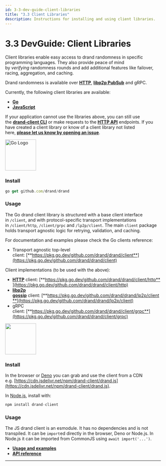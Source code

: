 ```yaml
---
id: 3-3-dev-guide-client-libraries
title: "3.3 Client Libraries"
description: Instructions for installing and using client libraries.
---
```


# 3.3 DevGuide: Client Libraries

Client libraries enable easy access to drand randomness in specific programming languages. They also provide peace of mind by *verifying* randomness rounds and add additional features like failover, racing, aggregation, and caching.

Drand randomness is available over [**HTTP**](./3-4-dev-guide-http-api), [**libp2p PubSub**](./3-5-dev-guide-pubsub-network) and gRPC.

Currently, the following client libraries are available:

- [**Go**](https://github.com/drand/drand)
- [**JavaScript**](https://github.com/drand/drand-client)

If your application cannot use the libraries above, you can still use the [**drand-client CLI**](./3-2-dev-guide-drand-client-cli) or make requests to the [**HTTP API**](./3-4-dev-guide-http-api) endpoints. If you have created a client library or know of a client library not listed here, [**please let us know by opening an issue**](https://github.com/drand/website/issues/new).

<img src={GoLogo} alt="Go Logo" width="100" />

### **Install**

```jsx
go get github.com/drand/drand
```

### **Usage**

The Go drand client library is structured with a base client interface in `/client`, and with protocol-specific transport implementations in `/client/http`, `/client/grpc` and `/lp2p/client`. The main `client` package holds transport agnostic logic for retrying, validation, and caching.

For documentation and examples please check the Go clients reference:

- Transport agnostic top-level client: [**https://pkg.go.dev/github.com/drand/drand/client**](https://pkg.go.dev/github.com/drand/drand/client)

Client implementations (to be used with the above):

- [**HTTP**](./3-4-dev-guide-http-api) client: [**https://pkg.go.dev/github.com/drand/drand/client/http**](https://pkg.go.dev/github.com/drand/drand/client/http)
- [**libp2p gossip**](./3-5-dev-guide-pubsub-network) client: [**https://pkg.go.dev/github.com/drand/drand/lp2p/client**](https://pkg.go.dev/github.com/drand/drand/lp2p/client)
- gRPC client: [**https://pkg.go.dev/github.com/drand/drand/client/grpc**](https://pkg.go.dev/github.com/drand/drand/client/grpc)

<img src={JsLogo} width="100" />


### **Install**

In the browser or [Deno](https://deno.land/) you can grab and use the client from a CDN e.g. [https://cdn.jsdelivr.net/npm/drand-client/drand.js](https://cdn.jsdelivr.net/npm/drand-client/drand.js).

In [Node.js](https://nodejs.org/), install with:

```jsx
npm install drand-client
```

### **Usage**

The JS drand client is an esmodule. It has no dependencies and is not transpiled. It can be `import`ed directly in the browser, Deno or Node.js. In Node.js it can be imported from CommonJS using `await import('...')`.

- [**Usage and examples**](https://github.com/drand/drand-client#usage)
- [**API reference**](https://github.com/drand/drand-client#api)

---